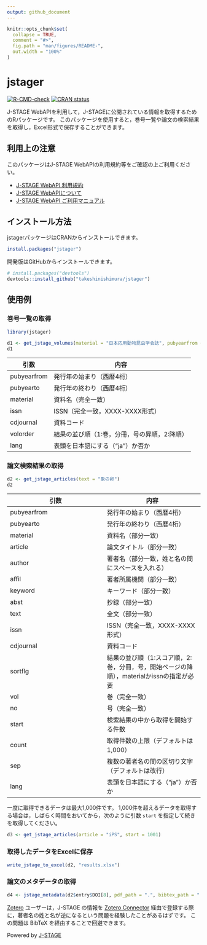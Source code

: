 ```yaml
---
output: github_document
---
```


<!-- README.md is generated from README.Rmd. Please edit that file -->

```r
knitr::opts_chunk$set(
  collapse = TRUE,
  comment = "#>",
  fig.path = "man/figures/README-",
  out.width = "100%"
)
```

# jstager

<!-- badges: start -->
[![R-CMD-check](https://github.com/takeshinishimura/jstager/actions/workflows/R-CMD-check.yaml/badge.svg)](https://github.com/takeshinishimura/jstager/actions/workflows/R-CMD-check.yaml)
[![CRAN status](https://www.r-pkg.org/badges/version/jstager)](https://CRAN.R-project.org/package=jstager)
<!-- badges: end -->

J-STAGE WebAPIを利用して，J-STAGEに公開されている情報を取得するためのRパッケージです。
このパッケージを使用すると，巻号一覧や論文の検索結果を取得し，Excel形式で保存することができます。


## 利用上の注意

このパッケージはJ-STAGE WebAPIの利用規約等をご確認の上ご利用ください。

- [J-STAGE WebAPI 利用規約](https://www.jstage.jst.go.jp/static/pages/WebAPI/-char/ja){target="_blank"}
- [J-STAGE WebAPIについて](https://www.jstage.jst.go.jp/static/pages/JstageServices/TAB3/-char/ja){target="_blank"}
- [J-STAGE WebAPI ご利用マニュアル](https://www.jstage.jst.go.jp/static/files/ja/manual_api.pdf){target="_blank"}


## インストール方法

jstagerパッケージはCRANからインストールできます。

``` r
install.packages("jstager")
```

開発版はGitHubからインストールできます。

``` r
# install.packages("devtools")
devtools::install_github("takeshinishimura/jstager")
```


## 使用例

### 巻号一覧の取得

```r
library(jstager)

d1 <- get_jstage_volumes(material = "日本応用動物昆虫学会誌", pubyearfrom = 2020)
d1
```

| 引数 | 内容 |
| --- | --- |
| pubyearfrom | 発行年の始まり（西暦4桁） |
| pubyearto   | 発行年の終わり（西暦4桁） |
| material    | 資料名（完全一致） |
| issn        | ISSN（完全一致，XXXX-XXXX形式） |
| cdjournal   | 資料コード |
| volorder    | 結果の並び順（1:巻，分冊，号の昇順，2:降順） |
| lang        | 表頭を日本語にする（"ja"）か否か |

### 論文検索結果の取得

```r
d2 <- get_jstage_articles(text = "象の卵")
d2
```

| 引数 | 内容 |
| --- | --- |
| pubyearfrom | 発行年の始まり（西暦4桁） |
| pubyearto   | 発行年の終わり（西暦4桁） |
| material    | 資料名（部分一致） |
| article     | 論文タイトル（部分一致） |
| author      | 著者名（部分一致，姓と名の間にスペースを入れる） |
| affil       | 著者所属機関（部分一致） |
| keyword     | キーワード（部分一致） |
| abst        | 抄録（部分一致） |
| text        | 全文（部分一致） |
| issn        | ISSN（完全一致，XXXX-XXXX形式） |
| cdjournal   | 資料コード |
| sortflg     | 結果の並び順（1:スコア順，2:巻，分冊，号，開始ページの降順），materialかissnの指定が必要 |
| vol         | 巻（完全一致） |
| no          | 号（完全一致） |
| start       | 検索結果の中から取得を開始する件数 |
| count       | 取得件数の上限（デフォルトは1,000） |
| sep         | 複数の著者名の間の区切り文字（デフォルトは改行） |
| lang        | 表頭を日本語にする（"ja"）か否か |

一度に取得できるデータは最大1,000件です。
1,000件を超えるデータを取得する場合は，しばらく時間をおいてから，次のように引数 `start` を指定して続きを取得してください。

```r
d3 <- get_jstage_articles(article = "iPS", start = 1001)
```

### 取得したデータをExcelに保存

```r
write_jstage_to_excel(d2, "results.xlsx")
```

### 論文のメタデータの取得

```r
d4 <- jstage_metadata(d2$entry$DOI[8], pdf_path = ".", bibtex_path = ".")
```

[Zotero](https://www.zotero.org/){target="_blank"} ユーザーは，J-STAGE の情報を [Zotero Connector](https://www.zotero.org/download/connectors){target="_blank"} 経由で登録する際に，著者名の姓と名が逆になるという問題を経験したことがあるはずです。
この問題は BibTeX を経由することで回避できます。

Powered by [J-STAGE](https://www.jstage.jst.go.jp/browse/-char/ja){target="_blank"}
